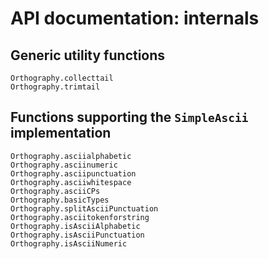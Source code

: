 # API documentation: internals

## Generic utility functions

```@docs
Orthography.collecttail
Orthography.trimtail
```

## Functions supporting the `SimpleAscii` implementation

```@docs
Orthography.asciialphabetic
Orthography.asciinumeric
Orthography.asciipunctuation
Orthography.asciiwhitespace
Orthography.asciiCPs
Orthography.basicTypes
Orthography.splitAsciiPunctuation
Orthography.asciitokenforstring
Orthography.isAsciiAlphabetic
Orthography.isAsciiPunctuation
Orthography.isAsciiNumeric
```
